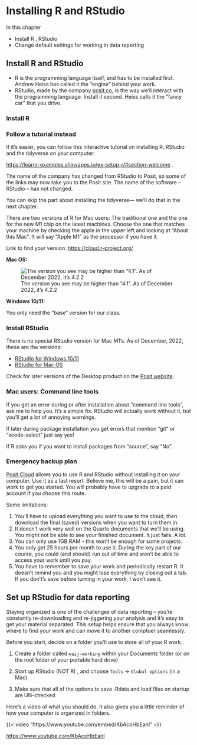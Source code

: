 # Installing R and RStudio {#r-install}

::: {.alert .alert-secondary}
::: {.alert-heading .font-weight-bolder .fs-3}
In this chapter
:::

-   Install R , RStudio
-   Change default settings for working in data reporting
:::

## Install R and RStudio

-   R is the programming language itself, and has to be installed first. Andrew Heiss has called it the "engine" behind your work.
-   RStudio, made by the company [posit.co](https://posit.co), is the way we'll interact with the programming language. Install it second. Heiss calls it the "fancy car" that you drive.


### Install R

::: callout-note
### Follow a tutorial instead
If it's easier, you can follow this interactive tutorial on installing R, RStudio and the tidyverse on your computer:

<https://learnr-examples.shinyapps.io/ex-setup-r/#section-welcome> .

The name of the company has changed from RStudio to Posit, so some of the links may now take you to the Posit site. The name of the software -- RStudio -- has not changed.

You can skip the part about installing the tidyverse--- we'll do that in the next chapter.
 
::: 

There are two versions of R for Mac users: The traditional one and the one for the new M1 chip on the latest machines. Choose the one that matches your machine by checking the apple in the upper left and looking at "About this Mac". It will say "Apple M1" as the processor if you have it.

Link to find your version: <https://cloud.r-project.org/>

**Mac OS:**

![The version you see may be higher than "4.1". As of December 2022, it's 4.2.2](assets/images/r-start-dist-macs.png)

**Windows 10/11:**

You only need the "base" version for our class.

### Install RStudio

There is no special RStudio version for Mac M1's. As of December, 2022, these are the versions:

-   [RStudio for Windows 10/11](https://download1.rstudio.org/electron/windows/RStudio-2022.12.0-353.exe)
-   [RStudio for Mac OS](https://download1.rstudio.org/electron/macos/RStudio-2022.12.0-353.dmg)

Check for later versions of the Desktop product on the [Posit website](https://posit.co/downloads/).


::: callout-note
### Mac users: Command line tools

If you get an error during or after installation about "command line tools", ask me to help you. It's a simple fix. RStudio will actually work without it, but you'll get a lot of annoying warnings.

If later during package installation you get errors that mention "git" or "xcode-select" just say yes!

If R asks you if you want to install packages from "source", say "No".
:::

### Emergency backup plan

[Posit Cloud](https://posit.cloud/) allows you to use R and RStudio without installing it on your computer. Use it as a last resort. Believe me, this will be a pain, but it can work to get you started. You will probably have to upgrade to a paid account if you choose this route. 

Some limitations: 

1. You'll have to upload everything you want to use to the cloud, then download the final (saved) versions when you want to turn them in.  
2. It doesn't work very well on the Quarto documents that we'll be using. You might not be able to see your finished document. It just fails. A lot.
3. You can only use 1GB RAM - this won't be enough for some projects. 
4. You only get 25 hours per month to use it. During the key part of our course, you could (and should) run out of time and won't be able to access your work until you pay.
5. You have to remember to save your work and periodically restart R. It doesn't remind you and you might lose everything by closing out a tab. If you don't's save before turning in your work, I won't see it. 


## Set up RStudio for data reporting

Staying organized is one of the challenges of data reporting -- you're constantly re-downloading and re-jiggering your analysis and it's easy to get your material separated. This setup helps ensure that you always know where to find your work and can move it to another comptuer seamlessly.

Before you start, decide on a folder you'll use to store all of your R work.

::: {.alert .alert-primary}
1.  Create a folder called `maij-working` within your Documents folder (or on the root folder of your portable hard drive)

2.  Start up RStudio (NOT R) , and choose `Tools` -\> `Global options` (in a Mac)

3.  Make sure that all of the options to save .Rdata and load files on startup are UN-checked
:::

Here's a video of what you should do. It also gives you a little reminder of how your computer is organized in folders. 

::: {.content-visible when-format="html"}
{{< video "https://www.youtube.com/embed/KbAcoHbEanI" >}}
:::

<!-- don't try to keep it for pdf format-->

::: {.content-visible when-format="pdf"}
<https://www.youtube.com/KbAcoHbEanI>
:::

